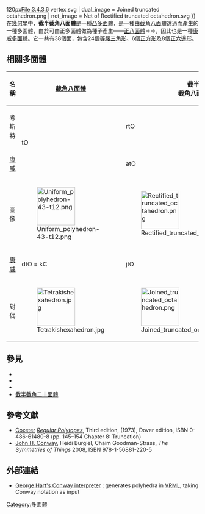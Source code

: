 {{Polyhedronbox
| name = 截半截角八面體
| polyhedron = 截半截角八面體
| imagename = Rectified truncated octahedron.svg
| rotating =  Rectified truncated octahedron.gif
| rinfo = (點選檢視旋轉模型)
| Type = [[康威多面體|康威多面體]]
| Face = 38
| Edge = 72
| Vertice = 36
| Vertice_type = 3.6.3.6<BR>3.4.3.6
| Schläfli = rt{3,4}
| Wythoff = 
| Face_configuration = 24 [[等腰三角形|{ }∨()]] [[等腰三角形|等腰三角]]<BR>6 [[正方形|{4}]] [[正方形|正方形]]<BR>8 [[正六邊形|{6}]] [[正六邊形|正六邊形]]
| Conway = atO
| Symmetry_group = ''O''<sub>''h''</sub>, [4,3], (*432) order 48
| dual = 會合截角八面體
| Rotation_group = O, [4,3]<sup>+</sup>, (432), order 24
| Properties = 凸
| 3d_image = Rectified truncated octahedron.svg
| vfigimage = 3.6.3.6 vertex.png{{!}}120px{{LinkSymbol|)(}}File:3.4.3.6 vertex.svg
| dual_image = Joined truncated octahedron.png
| net_image =  	Net of Rectified truncated octahedron.svg
}}
在[[幾何學|幾何學]]中，'''截半截角八面體'''是一種[[凸多面體|凸多面體]]，是一種由[[截角八面體|截角八面體]]透過{{link-en|截半變換|Rectification_(geometry)}}而產生的一種多面體，由於可由正多面體做為種子產生——[[正八面體|正八面體]]→{{link-en|截角變換|Truncation (geometry)|截角}}→{{link-en|截半變換|Rectification_(geometry)|截半}}，因此也是一種[[康威多面體|康威多面體]]。它一共有38個面，包含24個[[等腰三角形|等腰三角形]]、6個[[正方形|正方形]]及8個[[正六邊形|正六邊形]]。

== 相關多面體 ==
{| class=wikitable
!名稱
![[截角八面體|截角八面體]]
!截半<br>截角八面體
!大斜方截半<br>截角八面體
!扭稜<br>截角八面體
|- align=center
!考斯特
!rowspan=2|tO
!rtO
!trtO
!srtO
|- align=center
![[康威多面體表示法|康威]]
!atO
!btO
!stO
|- align=center
!圖像
|[[File:Uniform_polyhedron-43-t12.png|100px]]
|[[File:Rectified_truncated_octahedron.png|100px]]
|[[File:Truncated_rectified_truncated_octahedron.png|100px]]
|[[File:Snub_rectified_truncated_octahedron.png|100px]]
|- align=center
![[康威多面體表示法|康威]]
|dtO = kC
|jtO
|mtO
|gtO
|- align=center
!對偶
|[[File:Tetrakishexahedron.jpg|100px]]
|[[File:Joined_truncated_octahedron.png|100px]]
|[[File:Meta_truncated_octahedron.png|100px]]
|[[File:Gyro_truncated_octahedron.png|100px]]
|}

== 參見 ==
* {{link-en|截半截角四面體|Rectified truncated tetrahedron}}
* {{link-en|截半截角立方體|Rectified truncated cube}}
* {{link-en|截半截角十二面體|Rectified truncated dodecahedron}}
* [[截半截角二十面體|截半截角二十面體]]

== 參考文獻 ==
{{reflist}}
* [[Harold_Scott_MacDonald_Coxeter|Coxeter]] ''[[Regular_Polytopes_(book)|Regular Polytopes]]'', Third edition, (1973), Dover edition, ISBN 0-486-61480-8 (pp. 145–154 Chapter 8: Truncation)
* [[John_Horton_Conway|John H. Conway]], Heidi Burgiel, Chaim Goodman-Strass, ''The Symmetries of Things'' 2008, ISBN 978-1-56881-220-5

== 外部連結 ==
* [http://www.georgehart.com/virtual-polyhedra/conway_notation.html George Hart's Conway interpreter] {{Wayback|url=http://www.georgehart.com/virtual-polyhedra/conway_notation.html |date=20141129085342 }}: generates polyhedra in [[VRML|VRML]], taking Conway notation as input

{{Polyhedron-stub}}

[[Category:多面體|Category:多面體]]